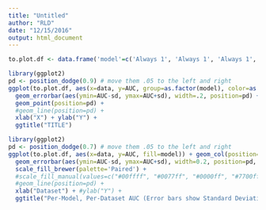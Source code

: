 ```yaml
---
title: "Untitled"
author: "RLD"
date: "12/15/2016"
output: html_document
---
```


```r
to.plot.df <- data.frame('model'=c('Always 1', 'Always 1', 'Always 1', 'Always 1', 'Average', 'Average', 'Average', 'Average', 'Naive Bernoulli', 'Naive Bernoulli', 'Naive Bernoulli', 'Naive Bernoulli', 'Logistic Regression', 'Logistic Regression', 'Logistic Regression', 'Logistic Regression', 'BKT', 'BKT', 'BKT', 'BKT', 'Clustered BKT', 'Clustered BKT', 'Clustered BKT', 'Clustered BKT'), 'data'=c('Synthetic BKT', 'Synthetic IRT', 'KDD', 'Assistments', 'Synthetic BKT', 'Synthetic IRT', 'KDD', 'Assistments', 'Synthetic BKT', 'Synthetic IRT', 'KDD', 'Assistments', 'Synthetic BKT', 'Synthetic IRT', 'KDD', 'Assistments', 'Synthetic BKT', 'Synthetic IRT', 'KDD', 'Assistments', 'Synthetic BKT', 'Synthetic IRT', 'KDD', 'Assistments'), 'N'=100, 'AUC'=c(0.5, 0.5, 0.5, 0.5, 0.833, 0.954, 0.644, 0.732, 0.708, 0.601, 0.623, 0.584, 0.787, 0.874, 0.638, 0.585, 0.878, 0.952, 0.762, 0.781, 0.876, 0.953, 0.764, 0.747), 'sd' = c(0,0,0,0,0.0337044079656918,0.00773230359351618,0.00858568382114726,0.0360706918157734,0.0518511322754785,0.0258678273944831,0.0183623467019337,0.0375617646556907,0.0353684360418452,0.0215805141682849,0.0171885333603422,0.0398198541271807,0.0272101212567812,0.00521417212272578,0.00928629026254340,0.0280538742622537,0.0276133785181447,0.00506937766713000,0.00907635253696966,0.0348107952395288))
```

```r
library(ggplot2)
pd <- position_dodge(0.9) # move them .05 to the left and right
ggplot(to.plot.df, aes(x=data, y=AUC, group=as.factor(model), color=as.factor(model))) +
  geom_errorbar(aes(ymin=AUC-sd, ymax=AUC+sd), width=.2, position=pd) +
  geom_point(position=pd) + 
  #geom_line(position=pd) + 
  xlab("X") + ylab("Y") + 
  ggtitle("TITLE")
```

```r
library(ggplot2)
pd <- position_dodge(0.7) # move them .05 to the left and right
ggplot(to.plot.df, aes(x=data, y=AUC, fill=model)) + geom_col(position=pd, width=0.7) + 
  geom_errorbar(aes(ymin=AUC-sd, ymax=AUC+sd), width=0.2, position=pd, color="black") + 
  scale_fill_brewer(palette='Paired') + 
  #scale_fill_manual(values=c("#00ffff", "#0077ff", "#0000ff", "#7700ff", "#ff00ff", "#ff0077")) 
  #geom_line(position=pd) + 
  xlab("Dataset") + #ylab("Y") + 
  ggtitle("Per-Model, Per-Dataset AUC (Error bars show Standard Deviation)")
```
